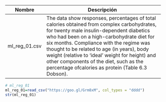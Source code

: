 Nombre             | Descripción
-------------------|------------------------------------------------------------
ml_reg_01.csv       |   The data show responses, percentages of total calories obtained from complex carbohydrates, for twenty male insulin-dependent diabetics who had been on a high-carbohydrate diet for six months. Compliance with the regime was thought to be related to age (in years), body weight (relative to ‘ideal’ weight for height) and other components of the diet, such as the percentage ofcalories as protein (Table 6.3 Dobson).

```r
# ml_reg_01
ml_reg_01=read_csv("https://goo.gl/Grm8xM", col_types = "dddd")
str(ml_reg_01)
```
